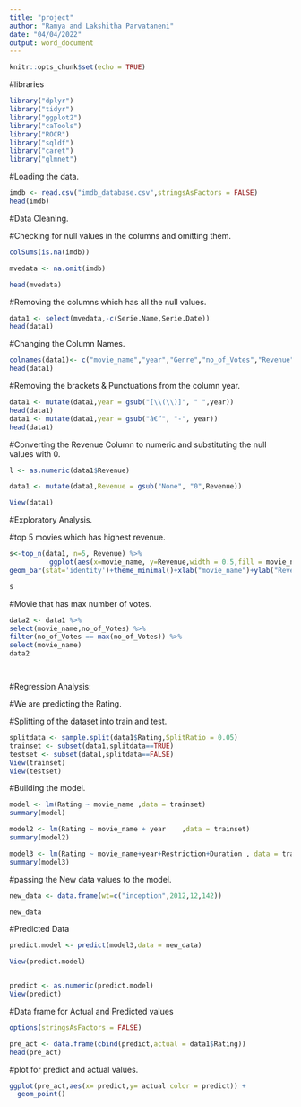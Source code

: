 ```yaml
---
title: "project"
author: "Ramya and Lakshitha Parvataneni"
date: "04/04/2022"
output: word_document
---
```


```r
knitr::opts_chunk$set(echo = TRUE)
```


#libraries

```r
library("dplyr")
library("tidyr")
library("ggplot2")
library("caTools")
library("ROCR")
library("sqldf")
library("caret")
library("glmnet")
```


#Loading the data.
```r
imdb <- read.csv("imdb_database.csv",stringsAsFactors = FALSE)
head(imdb)
```

#Data Cleaning.

#Checking for null values in the columns and omitting them.
```r
colSums(is.na(imdb))

mvedata <- na.omit(imdb)

head(mvedata)

```
#Removing the columns which has all the null values.
```r
data1 <- select(mvedata,-c(Serie.Name,Serie.Date))
head(data1)
```
#Changing the Column Names.
```r
colnames(data1)<- c("movie_name","year","Genre","no_of_Votes","Revenue","Rating","Metascore","Duration","Director","Actors","Restriction","Description") 
head(data1)
```
#Removing the brackets & Punctuations from the column year.

```r

data1 <- mutate(data1,year = gsub("[\\(\\)]", " ",year))
head(data1)
data1 <- mutate(data1,year = gsub("â€“", "-", year))
head(data1)

```
#Converting the Revenue Column to numeric and substituting the null values with 0.
```r
l <- as.numeric(data1$Revenue)

data1 <- mutate(data1,Revenue = gsub("None", "0",Revenue))

View(data1)
```
#Exploratory Analysis.

#top 5 movies which has highest revenue.
```r
s<-top_n(data1, n=5, Revenue) %>%
          ggplot(aes(x=movie_name, y=Revenue,width = 0.5,fill = movie_name))+
geom_bar(stat='identity')+theme_minimal()+xlab("movie_name")+ylab("Revenue")

s
```

#Movie that has max number of votes.

```r

data2 <- data1 %>% 
select(movie_name,no_of_Votes) %>%
filter(no_of_Votes == max(no_of_Votes)) %>%
select(movie_name) 
data2




```


#Regression Analysis:

#We are predicting the Rating.

#Splitting of the dataset into train and test.
```r
splitdata <- sample.split(data1$Rating,SplitRatio = 0.05)
trainset <- subset(data1,splitdata==TRUE)
testset <- subset(data1,splitdata==FALSE)
View(trainset)
View(testset)

```

#Building the model.
```r
model <- lm(Rating ~ movie_name ,data = trainset)
summary(model)
```


```r
model2 <- lm(Rating ~ movie_name + year    ,data = trainset)
summary(model2)
```

```r
model3 <- lm(Rating ~ movie_name+year+Restriction+Duration , data = trainset)
summary(model3)
```
#passing the New data values to the model.

```r

new_data <- data.frame(wt=c("inception",2012,12,142))

new_data

```


#Predicted Data

```r
predict.model <- predict(model3,data = new_data)

View(predict.model)



```

```r
predict <- as.numeric(predict.model)
View(predict)

```

#Data frame for Actual and Predicted values

```r
options(stringsAsFactors = FALSE) 

pre_act <- data.frame(cbind(predict,actual = data1$Rating))
head(pre_act)
```

#plot  for predict and actual values.

```r
ggplot(pre_act,aes(x= predict,y= actual color = predict)) +
  geom_point()
```
